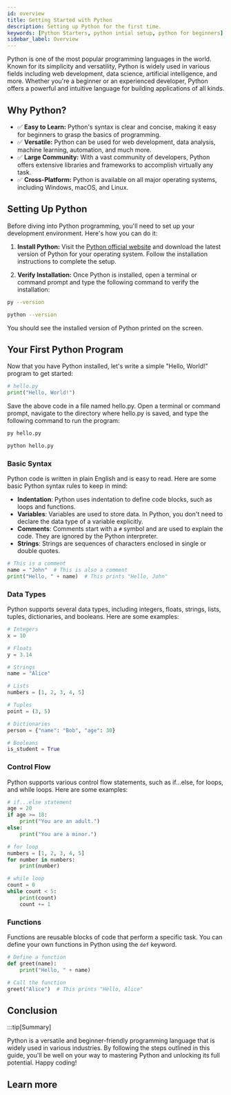```yaml
---
id: overview
title: Getting Started with Python
description: Setting up Python for the first time.
keywords: [Python Starters, python intial setup, python for beginners]
sidebar_label: Overview
---
```





Python is one of the most popular programming languages in the world. Known for its simplicity and versatility, Python is widely used in various fields including web development, data science, artificial intelligence, and more. Whether you're a beginner or an experienced developer, Python offers a powerful and intuitive language for building applications of all kinds.

## Why Python?

- ✅ **Easy to Learn:** Python's syntax is clear and concise, making it easy for beginners to grasp the basics of programming.
- ✅ **Versatile:** Python can be used for web development, data analysis, machine learning, automation, and much more.
- ✅ **Large Community:** With a vast community of developers, Python offers extensive libraries and frameworks to accomplish virtually any task.
- ✅ **Cross-Platform:** Python is available on all major operating systems, including Windows, macOS, and Linux.

## Setting Up Python

Before diving into Python programming, you'll need to set up your development environment. Here's how you can do it:

1. **Install Python:** Visit the [Python official website](https://www.python.org/downloads/) and download the latest version of Python for your operating system. Follow the installation instructions to complete the setup.

2. **Verify Installation:** Once Python is installed, open a terminal or command prompt and type the following command to verify the installation:

<Tabs groupId="operating-systems">
  <TabItem value="win" label="Windows">
   
   ```bash
   py --version
   ```
  
  </TabItem>
  <TabItem value="unix" label="Unix">
  
  ```bash
  python --version
  ```
  
  </TabItem>
</Tabs>

You should see the installed version of Python printed on the screen.

## Your First Python Program

Now that you have Python installed, let's write a simple "Hello, World!" program to get started:

```py
# hello.py
print("Hello, World!")
```

Save the above code in a file named hello.py. Open a terminal or command prompt, navigate to the directory where hello.py is saved, and type the following command to run the program:

<Tabs groupId="operating-systems">
  <TabItem value="win" label="Windows">

  ```py
  py hello.py
  ```

  </TabItem>
  <TabItem value="unix" label="Unix">
  

```py
python hello.py
```
  
  </TabItem>
</Tabs>


### Basic Syntax

Python code is written in plain English and is easy to read. Here are some basic Python syntax rules to keep in mind:

- **Indentation**: Python uses indentation to define code blocks, such as loops and functions.
- **Variables**: Variables are used to store data. In Python, you don't need to declare the data type of a variable explicitly.
- **Comments**: Comments start with a `#` symbol and are used to explain the code. They are ignored by the Python interpreter.
- **Strings**: Strings are sequences of characters enclosed in single or double quotes.

```py
# This is a comment
name = "John"  # This is also a comment
print("Hello, " + name)  # This prints "Hello, John"
```

### Data Types

Python supports several data types, including integers, floats, strings, lists, tuples, dictionaries, and booleans. Here are some examples:

```py
# Integers
x = 10

# Floats
y = 3.14

# Strings
name = "Alice"

# Lists
numbers = [1, 2, 3, 4, 5]

# Tuples
point = (3, 5)

# Dictionaries
person = {"name": "Bob", "age": 30}

# Booleans
is_student = True
```

### Control Flow

Python supports various control flow statements, such as if...else, for loops, and while loops. Here are some examples:

```py
# if...else statement
age = 20
if age >= 18:
    print("You are an adult.")
else:
    print("You are a minor.")

# for loop
numbers = [1, 2, 3, 4, 5]
for number in numbers:
    print(number)

# while loop
count = 0
while count < 5:
    print(count)
    count += 1
```

### Functions

Functions are reusable blocks of code that perform a specific task. You can define your own functions in Python using the `def` keyword.

```py
# Define a function
def greet(name):
    print("Hello, " + name)

# Call the function
greet("Alice")  # This prints "Hello, Alice"
```

## Conclusion

:::tip[Summary]

Python is a versatile and beginner-friendly programming language that is widely used in various industries. By following the steps outlined in this guide, you'll be well on your way to mastering Python and unlocking its full potential. Happy coding!

## Learn more



<DocCardList />

